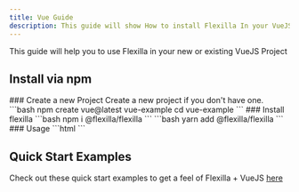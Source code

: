```yaml
---
title: Vue Guide
description: This guide will show How to install Flexilla In your VueJS Project
---
```



This guide will help you to use Flexilla in your new or existing VueJS Project

## Install via npm

<Stepper>
<Step>
### Create a new Project
Create a new project if you don't have one.
<BoxCodeLang text={"Shell"} icon={"shell"}>
```bash
npm create vue@latest vue-example
cd vue-example
```
</BoxCodeLang>
</Step>
<Step>
### Install flexilla
<TabCodeGroup
  values={[
    { text: "npm", value: "npm-tab", icon: "npm"},
    { text: "yarn", value: "yarn-tab", icon: "yarn"},
  ]}
  autoHeight
  showCopyBlock
>
  <TabPanel value="npm-tab" active={true}>
```bash 
npm i @flexilla/flexilla
```
  </TabPanel>
  <TabPanel value="yarn-tab">
```bash 
yarn add @flexilla/flexilla
```
  </TabPanel>
</TabCodeGroup>
</Step>
<Step>
### Usage
<BoxCodeLang text={".../AccordionEx.vue"} icon={"vue"}>
```html
<script setup lang="ts">
import { onMounted } from 'vue' // [!code ++]
import { Accordion } from "@flexilla/flexilla" // [!code ++]
onMounted(() => { // [!code ++]
    new Accordion("[data-fx-accordion]") // [!code ++]
}) // [!code ++]
</script>
```
</BoxCodeLang>
</Step>
</Stepper>




## Quick Start Examples

Check out these quick start examples to get a feel of Flexilla + VueJS [here](https://github.com/unoforge/flexilla/tree/main/examples/vue-example)